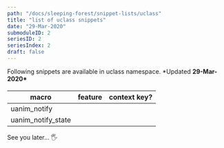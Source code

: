 ```yaml
---
path: "/docs/sleeping-forest/snippet-lists/uclass"
title: "list of uclass snippets"
date: "29-Mar-2020"
submoduleID: 2
seriesID: 2
seriesIndex: 2
draft: false
---
```


Following snippets are available in uclass namespace. \*Updated **29-Mar-2020\***

####

| macro              | feature | context key? |
| ------------------ | ------- | ------------ |
| uanim_notify       |         |              |
| uanim_notify_state |         |              |

See you later... 🖐
